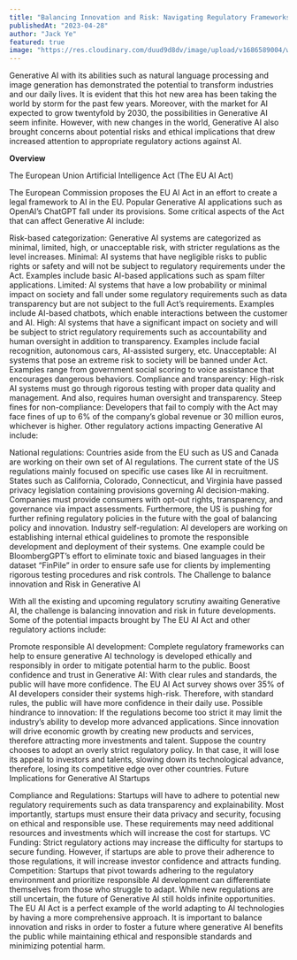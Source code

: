 ```yaml
---
title: "Balancing Innovation and Risk: Navigating Regulatory Frameworks in the World of Generative AI"
publishedAt: "2023-04-28"
author: "Jack Ye"
featured: true
image: "https://res.cloudinary.com/duud9d8dv/image/upload/v1686589004/web-app-clones/truewind.ai/balance-innovation-and-risk_evxeww.png"
---
```


Generative AI with its abilities such as natural language processing and image generation has demonstrated the potential to transform industries and our daily lives. It is evident that this hot new area has been taking the world by storm for the past few years. Moreover, with the market for AI expected to grow twentyfold by 2030, the possibilities in Generative AI seem infinite. However, with new changes in the world, Generative AI also brought concerns about potential risks and ethical implications that drew increased attention to appropriate regulatory actions against AI.

<b>Overview</b>

The European Union Artificial Intelligence Act (The EU AI Act)

The European Commission proposes the EU AI Act in an effort to create a legal framework to AI in the EU. Popular Generative AI applications such as OpenAI’s ChatGPT fall under its provisions. Some critical aspects of the Act that can affect Generative AI include:

Risk-based categorization: Generative AI systems are categorized as minimal, limited, high, or unacceptable risk, with stricter regulations as the level increases.
Minimal: AI systems that have negligible risks to public rights or safety and will not be subject to regulatory requirements under the Act. Examples include basic AI-based applications such as spam filter applications.
Limited: AI systems that have a low probability or minimal impact on society and fall under some regulatory requirements such as data transparency but are not subject to the full Act’s requirements. Examples include AI-based chatbots, which enable interactions between the customer and AI.
High: AI systems that have a significant impact on society and will be subject to strict regulatory requirements such as accountability and human oversight in addition to transparency. Examples include facial recognition, autonomous cars, AI-assisted surgery, etc.
Unacceptable: AI systems that pose an extreme risk to society will be banned under Act. Examples range from government social scoring to voice assistance that encourages dangerous behaviors.
Compliance and transparency: High-risk AI systems must go through rigorous testing with proper data quality and management. And also, requires human oversight and transparency.
Steep fines for non-compliance: Developers that fail to comply with the Act may face fines of up to 6% of the company’s global revenue or 30 million euros, whichever is higher.
Other regulatory actions impacting Generative AI include:

National regulations: Countries aside from the EU such as US and Canada are working on their own set of AI regulations. The current state of the US regulations mainly focused on specific use cases like AI in recruitment. States such as California, Colorado, Connecticut, and Virginia have passed privacy legislation containing provisions governing AI decision-making. Companies must provide consumers with opt-out rights, transparency, and governance via impact assessments. Furthermore, the US is pushing for further refining regulatory policies in the future with the goal of balancing policy and innovation.
Industry self-regulation: AI developers are working on establishing internal ethical guidelines to promote the responsible development and deployment of their systems. One example could be BloombergGPT’s effort to eliminate toxic and biased languages in their dataset “FinPile” in order to ensure safe use for clients by implementing rigorous testing procedures and risk controls.
The Challenge to balance innovation and Risk in Generative AI

With all the existing and upcoming regulatory scrutiny awaiting Generative AI, the challenge is balancing innovation and risk in future developments. Some of the potential impacts brought by The EU AI Act and other regulatory actions include:

Promote responsible AI development: Complete regulatory frameworks can help to ensure generative AI technology is developed ethically and responsibly in order to mitigate potential harm to the public.
Boost confidence and trust in Generative AI: With clear rules and standards, the public will have more confidence. The EU AI Act survey shows over 35% of AI developers consider their systems high-risk. Therefore, with standard rules, the public will have more confidence in their daily use.
Possible hindrance to innovation: If the regulations become too strict it may limit the industry’s ability to develop more advanced applications. Since innovation will drive economic growth by creating new products and services, therefore attracting more investments and talent. Suppose the country chooses to adopt an overly strict regulatory policy. In that case, it will lose its appeal to investors and talents, slowing down its technological advance, therefore, losing its competitive edge over other countries.
Future Implications for Generative AI Startups

Compliance and Regulations: Startups will have to adhere to potential new regulatory requirements such as data transparency and explainability. Most importantly, startups must ensure their data privacy and security, focusing on ethical and responsible use. These requirements may need additional resources and investments which will increase the cost for startups.
VC Funding: Strict regulatory actions may increase the difficulty for startups to secure funding. However, if startups are able to prove their adherence to those regulations, it will increase investor confidence and attracts funding.
Competition: Startups that pivot towards adhering to the regulatory environment and prioritize responsible AI development can differentiate themselves from those who struggle to adapt.
While new regulations are still uncertain, the future of Generative AI still holds infinite opportunities. The EU AI Act is a perfect example of the world adapting to AI technologies by having a more comprehensive approach. It is important to balance innovation and risks in order to foster a future where generative AI benefits the public while maintaining ethical and responsible standards and minimizing potential harm.
